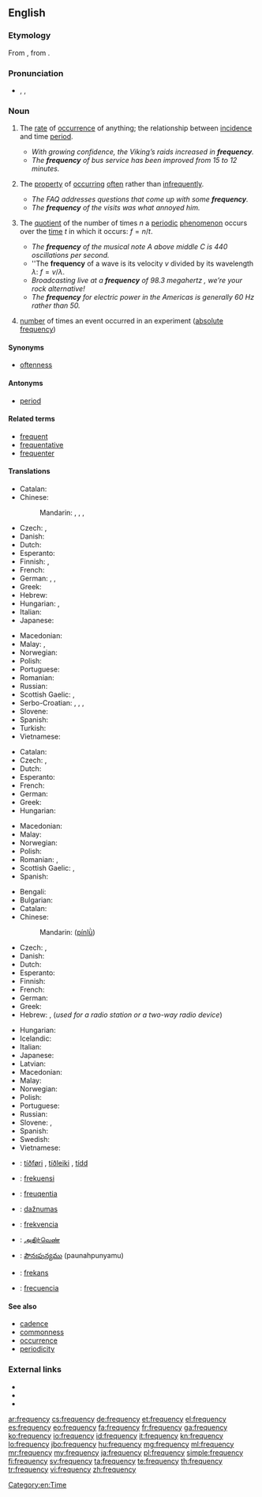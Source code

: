 {{wikipedia|Frequency (disambiguation)}}
==English==

===Etymology===
From {{etyl|la|en}} {{term|frequentia|lang=la}}, from {{term|frequens|lang=la}}.

===Pronunciation===
* {{enPR|frĕʹkwən-sē}}, {{IPA|/ˈfriːkwənsi/}}, {{X-SAMPA|/"fri:kw@nsi/}}

===Noun===
{{en-noun|frequenc|ies}}

# {{context|uncountable}} The [[rate]] of [[occurrence]] of anything; the relationship between [[incidence]] and time [[period]].
#* ''With growing confidence, the Viking’s raids increased in '''frequency'''.''
#* ''The '''frequency''' of bus service has been improved from 15 to 12 minutes.''
# {{context|uncountable}} The [[property]] of [[occur]]ring [[often]] rather than [[infrequently]].
#* ''The FAQ addresses questions that come up with some '''frequency'''.''
#* ''The '''frequency''' of the visits was what annoyed him.''
# {{context|countable}} The [[quotient]] of the number of times <math>n</math> a [[periodic]] [[phenomenon]] occurs over the [[time]] <math>t</math> in which it occurs: <math>f = n / t</math>.
#* ''The '''frequency''' of the musical note A above middle C is 440 oscillations per second.''
#* ''The '''frequency''' of a wave is its velocity <math>v</math> divided by its wavelength <math>\lambda</math>: <math>f = v / \lambda</math>.
#* ''Broadcasting live at a '''frequency''' of 98.3 megahertz<!--fictional station-->, we’re your rock alternative!''
#* ''The '''frequency''' for electric power in the Americas is generally 60 Hz rather than 50.''
# {{context|statistics}} [[number]] of times an event occurred in an experiment ([[absolute frequency]])

====Synonyms====
* {{sense|rate of occurrence}} [[oftenness]]

====Antonyms====
* {{sense|rate of occurrence}} [[period]]

====Related terms====
* [[frequent]]
* [[frequentative]]
* [[frequenter]]

====Translations====
{{trans-top|rate of occurrence of anything}}
* Catalan: {{t-|ca|freqüència|f}}
* Chinese:
*: Mandarin: {{t|cmn|頻率|sc=Hani}}, {{t|cmn|频率|tr=pínlǜ|sc=Hani}}, {{t|cmn|頻度|sc=Hani}}, {{t|cmn|频度|tr=píndù|sc=Hani}}
* Czech: {{t-|cs|četnost|n}}, {{t+|cs|frekvence|f}}
* Danish: {{t+|da|hyppighed|c}}
* Dutch: {{t+|nl|frequentie|f}}
* Esperanto: {{t-|eo|ofto}}
* Finnish: {{t+|fi|taajuus}}, {{qualifier|statistical}} {{t-|fi|frekvenssi}}
* French: {{t+|fr|fréquence|f}}
* German: {{t+|de|Häufigkeit|f}}, {{t+|de|Frequenz|f}}, {{t-|de|Regelmäßigkeit|f}}
* Greek: {{t+|el|συχνότητα|f|tr=sychnótita}}
* Hebrew: {{t-|he|תדירות|f|tr=tedirút}}
* Hungarian: {{t+|hu|gyakoriság}}, {{t-|hu|ismétlődés}}
* Italian: {{t+|it|frequenza|f}}
* Japanese: {{t-|ja|頻度|tr=ひんど, hindo|sc=Jpan}}
{{trans-mid}}
* Macedonian: {{t-|mk|честота|f|tr=čéstota}}
* Malay: {{t-|ms|kekerapan}}, {{t|ms|frekuensi}}
* Norwegian: {{t+|no|hyppighet|m}}
* Polish: {{t-|pl|częstość|f}}
* Portuguese: {{t+|pt|frequência|f}}
* Romanian: {{t-|ro|frecvență|f}}
* Russian: {{t+|ru|частота|f|tr=častotá}}
* Scottish Gaelic: {{t-|gd|bitheantas|m}}, {{t-|gd|tricead|m}}
* Serbo-Croatian: {{t-|sh|učestalost|f|sc=Cyrl}}, {{t-|sh|čestoća|f|sc=Cyrl}}, {{t-|sh|čestost|f|sc=Cyrl}}, {{t-|sh|učestanost|sc=Cyrl}}
* Slovene: {{t-|sl|pogostost|f}}
* Spanish: {{t+|es|frecuencia|f}}
* Turkish: {{t+|tr|frekans}}
* Vietnamese: {{t-|vi|tính thường xuyên}}
{{trans-bottom}}

{{trans-top|property of occurring often rather than infrequently}}
* Catalan: {{t-|ca|freqüència|f}}
* Czech: {{t-|cs|častost|n}}, {{t+|cs|frekvence|f}}
* Dutch: {{t-|nl|regelmaat|m|f}}
* Esperanto: {{t-|eo|ofteco}}
* French: {{t+|fr|fréquence|f}}
* German: {{t+|de|Häufigkeit|f}}
* Greek: {{t+|el|συχνότητα|f|tr=sychnótita}}
* Hungarian: {{t+|hu|gyakoriság}}
{{trans-mid}}
* Macedonian: {{t-|mk|честота|f|tr=čéstota}}
* Malay: {{t-|ms|kekerapan}}
* Norwegian: {{t+|no|hyppighet|m}}
* Polish: {{t-|pl|częstość|f}}
* Romanian: {{t-|ro|desime|f}}, {{t-|ro|frecvență|f}}
* Scottish Gaelic: {{t-|gd|bitheantas|m}}, {{t-|gd|tricead|m}}
* Spanish: {{t+|es|frecuencia|f}}
{{trans-bottom}}

{{trans-top|number of occurrences divided by time}}
* Bengali: {{t-|bn|কম্পাঙ্ক|sc=Beng}}
* Bulgarian: {{t+|bg|честота|f|tr=cestota}}
* Catalan: {{t-|ca|freqüència|f}}
* Chinese:
*: Mandarin: {{zh-ts|頻率|频率}} ([[pín]][[lǜ]])
* Czech: {{t+|cs|frekvence|f}}, {{t-|cs|kmitočet|m}} {{qualifier|of radio frequency}}
* Danish: {{t-|da|frekvens|n}}
* Dutch: {{t+|nl|frequentie|f}}
* Esperanto: {{t-|eo|frekvenco}}
* Finnish: {{t+|fi|taajuus}}
* French: {{t+|fr|fréquence|f}}
* German: {{t+|de|Frequenz|f}}
* Greek: {{t+|el|συχνότητα|f|tr=sykhnótita|sc=Grek}}
* Hebrew: {{t-|he|תדירות|f|tr=tedirút}}, {{t-|he|תדר|m|tr=téder}} (''used for a radio station or a two-way radio device'')
{{trans-mid}}
* Hungarian: {{t+|hu|frekvencia}}
* Icelandic: {{t+|is|tíðni|f}}
* Italian: {{t+|it|frequenza|f}}
* Japanese: {{t-|ja|周波数|tr=shūhasū|sc=Jpan}}
* Latvian: {{t-|lv|frekvence|f}}
* Macedonian: {{t-|mk|фреквенција|f|tr=frekvéncija}}
* Malay: {{t-|ms|frekuensi}}
* Norwegian: {{t+|no|frekvens|m}}
* Polish: {{t+|pl|częstotliwość|f}}
* Portuguese: {{t+|pt|frequência|f}}
* Russian: {{t+|ru|частота|f|tr=častotá}}
* Slovene: {{t+|sl|frekvenca|f}}, {{t-|sl|pogostost|f}}
* Spanish: {{t+|es|frecuencia|f}}
* Swedish: {{t+|sv|frekvens}}
* Vietnamese: {{t+|vi|tần số}}
{{trans-bottom}}

{{checktrans-top}}
* {{ttbc|fo}}: [[tíðføri]] {{n}}, [[tíðleiki]] {{m}}, [[tídd]] {{f}}
* {{ttbc|id}}: [[frekuensi]]
* {{ttbc|la}}: [[freuqentia]] {{f}}
* {{ttbc|lt}}: [[dažnumas]]
{{trans-mid}}
* {{ttbc|sk}}: [[frekvencia]] {{f}}
* {{ttbc|ta}}: [[அதிர்வெண்]]
* {{ttbc|te}}: [[పౌనఃపున్యము]] (paunahpunyamu)
* {{ttbc|tr}}: [[frekans]]
* {{ttbc|es}}: [[frecuencia]]
{{trans-bottom}}

====See also====
* [[cadence]]
* [[commonness]]
* [[occurrence]]
* [[periodicity]]

===External links===
* {{R:Webster 1913}}
* {{R:Century 1911}}
* {{R:OneLook}}

[[Category:en:Time]]

[[ar:frequency]]
[[cs:frequency]]
[[de:frequency]]
[[et:frequency]]
[[el:frequency]]
[[es:frequency]]
[[eo:frequency]]
[[fa:frequency]]
[[fr:frequency]]
[[ga:frequency]]
[[ko:frequency]]
[[io:frequency]]
[[id:frequency]]
[[it:frequency]]
[[kn:frequency]]
[[lo:frequency]]
[[jbo:frequency]]
[[hu:frequency]]
[[mg:frequency]]
[[ml:frequency]]
[[mr:frequency]]
[[my:frequency]]
[[ja:frequency]]
[[pl:frequency]]
[[simple:frequency]]
[[fi:frequency]]
[[sv:frequency]]
[[ta:frequency]]
[[te:frequency]]
[[th:frequency]]
[[tr:frequency]]
[[vi:frequency]]
[[zh:frequency]]